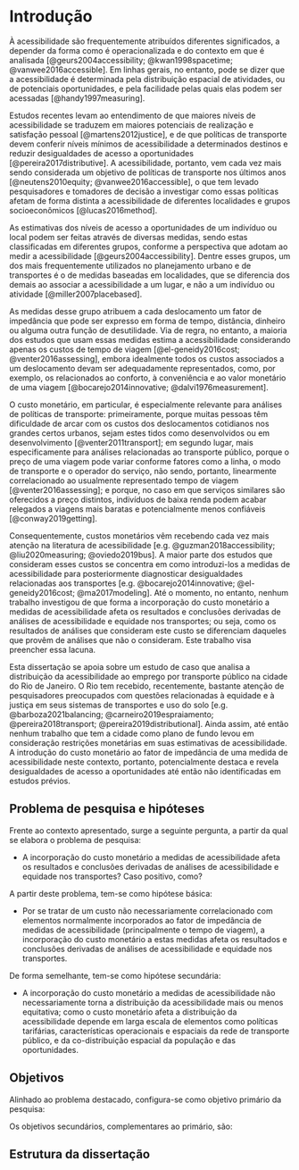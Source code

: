 # Introdução {#intro}

À acessibilidade são frequentemente atribuídos diferentes significados, a depender da forma como é operacionalizada e do contexto em que é analisada [@geurs2004accessibility; @kwan1998spacetime; @vanwee2016accessible]. Em linhas gerais, no entanto, pode se dizer que a acessibilidade é determinada pela distribuição espacial de atividades, ou de potenciais oportunidades, e pela facilidade pelas quais elas podem ser acessadas [@handy1997measuring].

Estudos recentes levam ao entendimento de que maiores níveis de acessibilidade se traduzem em maiores potenciais de realização e satisfação pessoal [@martens2012justice], e de que políticas de transporte devem conferir níveis mínimos de acessibilidade a determinados destinos e reduzir desigualdades de acesso a oportunidades [@pereira2017distributive]. A acessibilidade, portanto, vem cada vez mais sendo considerada um objetivo de políticas de transporte nos últimos anos [@neutens2010equity; @vanwee2016accessible], o que tem levado pesquisadores e tomadores de decisão a investigar como essas políticas afetam de forma distinta a acessibilidade de diferentes localidades e grupos socioeconômicos [@lucas2016method].

As estimativas dos níveis de acesso a oportunidades de um indivíduo ou local podem ser feitas através de diversas medidas, sendo estas classificadas em diferentes grupos, conforme a perspectiva que adotam ao medir a acessibilidade [@geurs2004accessibility]. Dentre esses grupos, um dos mais frequentemente utilizados no planejamento urbano e de transportes é o de medidas baseadas em localidades, que se diferencia dos demais ao associar a acessibilidade a um lugar, e não a um indivíduo ou atividade [@miller2007placebased]. 

As medidas desse grupo atribuem a cada deslocamento um fator de impedância que pode ser expresso em forma de tempo, distância, dinheiro ou alguma outra função de desutilidade. Via de regra, no entanto, a maioria dos estudos que usam essas medidas estima a acessibilidade considerando apenas os custos de tempo de viagem [@el-geneidy2016cost; @venter2016assessing], embora idealmente todos os custos associados a um deslocamento devam ser adequadamente representados, como, por exemplo, os relacionados ao conforto, à conveniência e ao valor monetário de uma viagem [@bocarejo2014innovative; @dalvi1976measurement]. 

O custo monetário, em particular, é especialmente relevante para análises de políticas de transporte: primeiramente, porque muitas pessoas têm dificuldade de arcar com os custos dos deslocamentos cotidianos nos grandes certos urbanos, sejam estes tidos como desenvolvidos ou em desenvolvimento [@venter2011transport]; em segundo lugar, mais especificamente para análises relacionadas ao transporte público, porque o preço de uma viagem pode variar conforme fatores como a linha, o modo de transporte e o operador do serviço, não sendo, portanto, linearmente correlacionado ao usualmente representado tempo de viagem [@venter2016assessing]; e porque, no caso em que serviços similares são oferecidos a preço distintos, indivíduos de baixa renda podem acabar relegados a viagens mais baratas e potencialmente menos confiáveis [@conway2019getting].

Consequentemente, custos monetários vêm recebendo cada vez mais atenção na literatura de acessibilidade [e.g. @guzman2018accessibility; @liu2020measuring; @oviedo2019bus]. A maior parte dos estudos que consideram esses custos se concentra em como introduzi-los a medidas de acessibilidade para posteriormente diagnosticar desigualdades relacionadas aos transportes [e.g. @bocarejo2014innovative; @el-geneidy2016cost; @ma2017modeling]. Até o momento, no entanto, nenhum trabalho investigou de que forma a incorporação do custo monetário a medidas de acessibilidade afeta os resultados e conclusões derivadas de análises de acessibilidade e equidade nos transportes; ou seja, como os resultados de análises que consideram este custo se diferenciam daqueles que provêm de análises que não o consideram. Este trabalho visa preencher essa lacuna.

Esta dissertação se apoia sobre um estudo de caso que analisa a distribuição da acessibilidade ao emprego por transporte público na cidade do Rio de Janeiro. O Rio tem recebido, recentemente, bastante atenção de pesquisadores preocupados com questões relacionadas à equidade e à justiça em seus sistemas de transportes e uso do solo [e.g. @barboza2021balancing; @carneiro2019espraiamento; @pereira2018transport; @pereira2019distributional]. Ainda assim, até então nenhum trabalho que tem a cidade como plano de fundo levou em consideração restrições monetárias em suas estimativas de acessibilidade. A introdução do custo monetário ao fator de impedância de uma medida de acessibilidade neste contexto, portanto, potencialmente destaca e revela desigualdades de acesso a oportunidades até então não identificadas em estudos prévios.

## Problema de pesquisa e hipóteses

Frente ao contexto apresentado, surge a seguinte pergunta, a partir da qual se elabora o problema de pesquisa:

- A incorporação do custo monetário a medidas de acessibilidade afeta os resultados e conclusões derivadas de análises de acessibilidade e equidade nos transportes? Caso positivo, como?

A partir deste problema, tem-se como hipótese básica:

- Por se tratar de um custo não necessariamente correlacionado com elementos normalmente incorporados ao fator de impedância de medidas de acessibilidade (principalmente o tempo de viagem), a incorporação do custo monetário a estas medidas afeta os resultados e conclusões derivadas de análises de acessibilidade e equidade nos transportes.

De forma semelhante, tem-se como hipótese secundária:

- A incorporação do custo monetário a medidas de acessibilidade não necessariamente torna a distribuição da acessibilidade mais ou menos equitativa; como o custo monetário afeta a distribuição da acessibilidade depende em larga escala de elementos como políticas tarifárias, características operacionais e espaciais da rede de transporte público, e da co-distribuição espacial da população e das oportunidades.

## Objetivos

Alinhado ao problema destacado, configura-se como objetivo primário da pesquisa:

Os objetivos secundários, complementares ao primário, são:

## Estrutura da dissertação